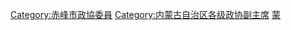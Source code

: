 [[Category:赤峰市政協委員|Category:赤峰市政協委員]]
[[Category:内蒙古自治区各级政协副主席|Category:内蒙古自治区各级政协副主席]]
[[Category:设区的市政协副主席|蒙]]